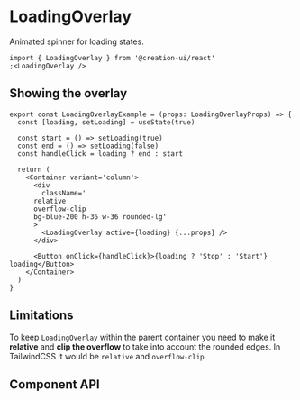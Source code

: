 
# LoadingOverlay

Animated spinner for loading states.

```tsx copy
import { LoadingOverlay } from '@creation-ui/react'
;<LoadingOverlay />
```

## Showing the overlay

<LoadingOverlayExample />

```tsx copy
export const LoadingOverlayExample = (props: LoadingOverlayProps) => {
  const [loading, setLoading] = useState(true)

  const start = () => setLoading(true)
  const end = () => setLoading(false)
  const handleClick = loading ? end : start

  return (
    <Container variant='column'>
      <div
        className='
      relative
      overflow-clip
      bg-blue-200 h-36 w-36 rounded-lg'
      >
        <LoadingOverlay active={loading} {...props} />
      </div>

      <Button onClick={handleClick}>{loading ? 'Stop' : 'Start'} loading</Button>
    </Container>
  )
}
```

## Limitations

To keep `LoadingOverlay` within the parent container you need to make it **relative** and **clip the overflow** to take into account the rounded edges.
In TailwindCSS it would be `relative` and `overflow-clip`

## Component API

<PropsTable properties={properties} name='LoadingOverlay' description='LoadingOverlay component props' />
